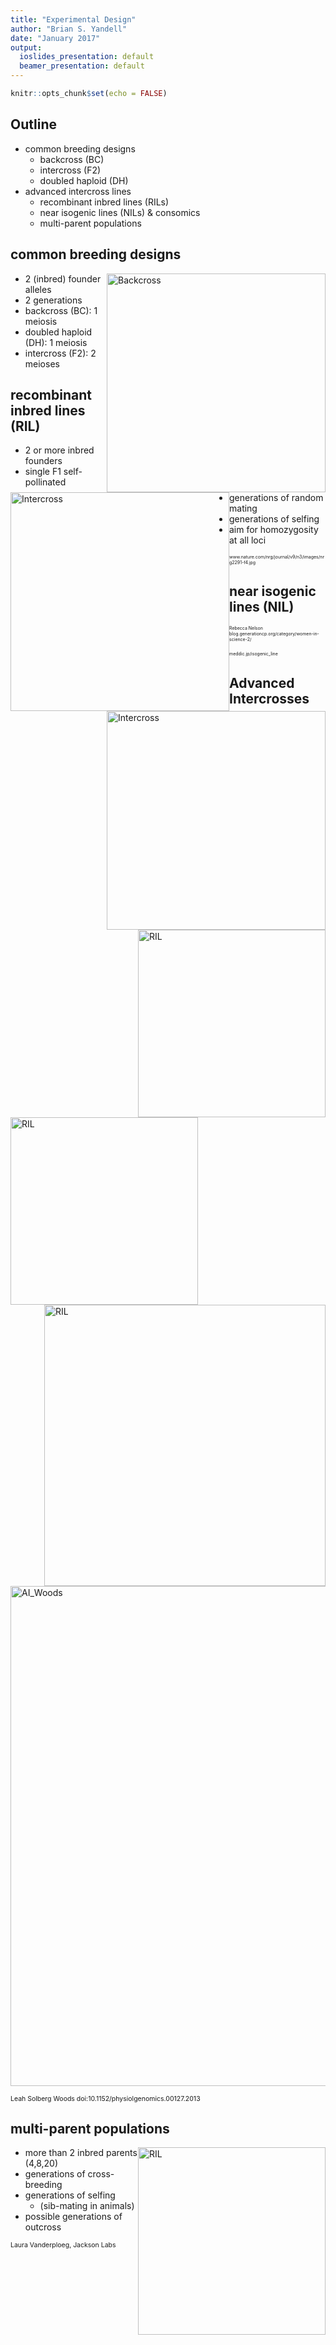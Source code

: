 ```yaml
---
title: "Experimental Design"
author: "Brian S. Yandell"
date: "January 2017"
output:
  ioslides_presentation: default
  beamer_presentation: default
---
```


```r
knitr::opts_chunk$set(echo = FALSE)
```

## Outline

- common breeding designs
    + backcross (BC)
    + intercross (F2)
    + doubled haploid (DH)
- advanced intercross lines
    + recombinant inbred lines (RILs)
    + near isogenic lines (NILs) & consomics
    + multi-parent populations

## common breeding designs

<img src="../Fig/backcross_bw.pdf" 
  alt="Backcross" 
  style="width: 350px; float:right"/>

- 2 (inbred) founder alleles
- 2 generations
- backcross (BC): 1 meiosis
- doubled haploid (DH): 1 meiosis
- intercross (F2): 2 meioses

<img src="../Fig/intercross_bw.pdf" 
  alt="Intercross" 
  style="width: 350px; float:left"/>

<img src="../Fig/DH_bw.pdf" 
  alt="Intercross" 
  style="width: 350px; float:right"/>

## recombinant inbred lines (RIL)

<img src="../Fig/nrg2291-f4.jpeg" 
  alt="RIL" 
  style="width: 300px; float:right"/>

- 2 or more inbred founders
- single F1 self-pollinated
- generations of random mating
- generations of selfing
- aim for homozygosity at all loci

<span style="font-size: 50%">www.nature.com/nrg/journal/v9/n3/images/nrg2291-f4.jpg</span>

## near isogenic lines (NIL)

<img src="../Fig/NIILpanel_Univ-of-Illinois-Chicago_w.jpeg" 
  alt="RIL" 
  style="width: 300px; float:left"/>

<img src="../Fig/meddic.jp.png" 
  alt="RIL" 
  style="width: 450px; float:right"/>


<span style="font-size: 50%">Rebecca Nelson blog.generationcp.org/category/women-in-science-2/</span>

<span style="font-size: 50%">meddic.jp/isogenic_line</span>

## Advanced Intercrosses

<img src="../Fig/physiolgenomics.jpg" 
  alt="AI_Woods" 
  style="width: 800px"/>

<span style="font-size: 75%">Leah Solberg Woods doi:10.1152/physiolgenomics.00127.2013</span> 

## multi-parent populations

<img src="../Fig/DO_laura_vanderploeg.jpg" 
  alt="RIL" 
  style="width: 300px; float:right"/>

- more than 2 inbred parents (4,8,20)
- generations of cross-breeding
- generations of selfing
    + (sib-mating in animals)
- possible generations of outcross

<span style="font-size: 75%">Laura Vanderploeg, Jackson Labs</span>



